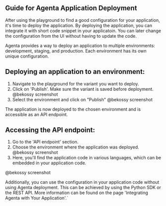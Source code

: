 ## Guide for Agenta Application Deployment

After using the playground to find a good configuration for your application, it's time to deploy the application.
By deploying the application, you can integrate it with short code snippet in your applicatoin. You can later change the configuration from the UI without having to update the code.


Agenta provides a way to deploy an application to multiple environments: development, staging, and production. Each environment has its own unique configuration.

## Deploying an application to an environment:

1. Navigate to the playground for the variant you want to deploy.
2. Click on 'Publish'. Make sure the variant is saved before deployment.
@bekossy screenshot
3. Select the environment and click on "Publish"
@bekossy screenshot

The application is now deployed to the chosen environment and is accessible as an API endpoint.

## Accessing the API endpoint:

1. Go to the 'API endpoint' section.
2. Choose the environment where the application was deployed.
@bekossy screenshot
3. Here, you'll find the application code in various languages, which can be embedded in your application code.

@bekossy screenshot

Additionally, you can use the configuration in your application code without using Agenta deployment. This can be achieved by using the Python SDK or the REST API. More information can be found on the page 'Integrating Agenta with Your Application'.`